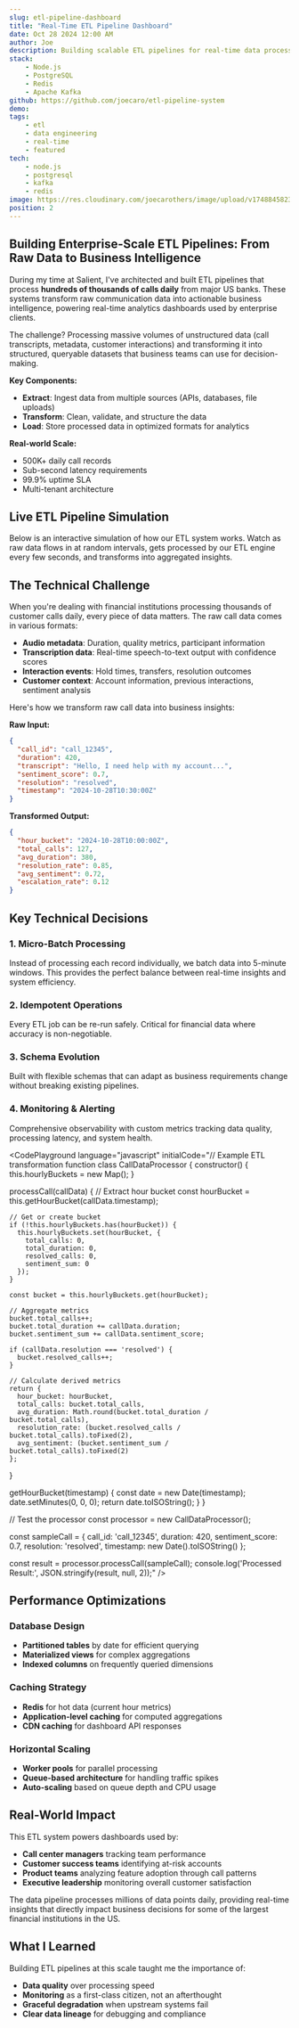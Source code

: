 ```yaml
---
slug: etl-pipeline-dashboard
title: "Real-Time ETL Pipeline Dashboard"
date: Oct 28 2024 12:00 AM
author: Joe
description: Building scalable ETL pipelines for real-time data processing and analytics at enterprise scale.
stack:
    - Node.js
    - PostgreSQL
    - Redis
    - Apache Kafka
github: https://github.com/joecaro/etl-pipeline-system
demo:
tags:
    - etl
    - data engineering
    - real-time
    - featured
tech:
    - node.js
    - postgresql
    - kafka
    - redis
image: https://res.cloudinary.com/joecarothers/image/upload/v1748845823/misc/Projects/uzwl5m3vmucyuup0e1na.png
position: 2
---
```


## Building Enterprise-Scale ETL Pipelines: From Raw Data to Business Intelligence

During my time at Salient, I've architected and built ETL pipelines that process **hundreds of thousands of calls daily** from major US banks. These systems transform raw communication data into actionable business intelligence, powering real-time analytics dashboards used by enterprise clients.

<InteractiveDemo title="ETL Pipeline Architecture">

The challenge? Processing massive volumes of unstructured data (call transcripts, metadata, customer interactions) and transforming it into structured, queryable datasets that business teams can use for decision-making.

**Key Components:**
- **Extract**: Ingest data from multiple sources (APIs, databases, file uploads)
- **Transform**: Clean, validate, and structure the data
- **Load**: Store processed data in optimized formats for analytics

**Real-world Scale:**
- 500K+ daily call records
- Sub-second latency requirements
- 99.9% uptime SLA
- Multi-tenant architecture

</InteractiveDemo>

## Live ETL Pipeline Simulation

Below is an interactive simulation of how our ETL system works. Watch as raw data flows in at random intervals, gets processed by our ETL engine every few seconds, and transforms into aggregated insights.

<ETLPipelineDemo />

## The Technical Challenge

When you're dealing with financial institutions processing thousands of customer calls daily, every piece of data matters. The raw call data comes in various formats:

- **Audio metadata**: Duration, quality metrics, participant information
- **Transcription data**: Real-time speech-to-text output with confidence scores
- **Interaction events**: Hold times, transfers, resolution outcomes
- **Customer context**: Account information, previous interactions, sentiment analysis

<InteractiveDemo title="Data Transformation Examples">

Here's how we transform raw call data into business insights:

**Raw Input:**
```json
{
  "call_id": "call_12345",
  "duration": 420,
  "transcript": "Hello, I need help with my account...",
  "sentiment_score": 0.7,
  "resolution": "resolved",
  "timestamp": "2024-10-28T10:30:00Z"
}
```

**Transformed Output:**
```json
{
  "hour_bucket": "2024-10-28T10:00:00Z",
  "total_calls": 127,
  "avg_duration": 380,
  "resolution_rate": 0.85,
  "avg_sentiment": 0.72,
  "escalation_rate": 0.12
}
```

</InteractiveDemo>

## Key Technical Decisions

### 1. **Micro-Batch Processing**
Instead of processing each record individually, we batch data into 5-minute windows. This provides the perfect balance between real-time insights and system efficiency.

### 2. **Idempotent Operations**
Every ETL job can be re-run safely. Critical for financial data where accuracy is non-negotiable.

### 3. **Schema Evolution**
Built with flexible schemas that can adapt as business requirements change without breaking existing pipelines.

### 4. **Monitoring & Alerting**
Comprehensive observability with custom metrics tracking data quality, processing latency, and system health.

<CodePlayground 
  language="javascript" 
  initialCode="// Example ETL transformation function
class CallDataProcessor {
  constructor() {
    this.hourlyBuckets = new Map();
  }

  processCall(callData) {
    // Extract hour bucket
    const hourBucket = this.getHourBucket(callData.timestamp);
    
    // Get or create bucket
    if (!this.hourlyBuckets.has(hourBucket)) {
      this.hourlyBuckets.set(hourBucket, {
        total_calls: 0,
        total_duration: 0,
        resolved_calls: 0,
        sentiment_sum: 0
      });
    }
    
    const bucket = this.hourlyBuckets.get(hourBucket);
    
    // Aggregate metrics
    bucket.total_calls++;
    bucket.total_duration += callData.duration;
    bucket.sentiment_sum += callData.sentiment_score;
    
    if (callData.resolution === 'resolved') {
      bucket.resolved_calls++;
    }
    
    // Calculate derived metrics
    return {
      hour_bucket: hourBucket,
      total_calls: bucket.total_calls,
      avg_duration: Math.round(bucket.total_duration / bucket.total_calls),
      resolution_rate: (bucket.resolved_calls / bucket.total_calls).toFixed(2),
      avg_sentiment: (bucket.sentiment_sum / bucket.total_calls).toFixed(2)
    };
  }
  
  getHourBucket(timestamp) {
    const date = new Date(timestamp);
    date.setMinutes(0, 0, 0);
    return date.toISOString();
  }
}

// Test the processor
const processor = new CallDataProcessor();

const sampleCall = {
  call_id: 'call_12345',
  duration: 420,
  sentiment_score: 0.7,
  resolution: 'resolved',
  timestamp: new Date().toISOString()
};

const result = processor.processCall(sampleCall);
console.log('Processed Result:', JSON.stringify(result, null, 2));"
/>

## Performance Optimizations

### Database Design
- **Partitioned tables** by date for efficient querying
- **Materialized views** for complex aggregations
- **Indexed columns** on frequently queried dimensions

### Caching Strategy
- **Redis** for hot data (current hour metrics)
- **Application-level caching** for computed aggregations
- **CDN caching** for dashboard API responses

### Horizontal Scaling
- **Worker pools** for parallel processing
- **Queue-based architecture** for handling traffic spikes
- **Auto-scaling** based on queue depth and CPU usage

## Real-World Impact

This ETL system powers dashboards used by:
- **Call center managers** tracking team performance
- **Customer success teams** identifying at-risk accounts
- **Product teams** analyzing feature adoption through call patterns
- **Executive leadership** monitoring overall customer satisfaction

The data pipeline processes millions of data points daily, providing real-time insights that directly impact business decisions for some of the largest financial institutions in the US.

## What I Learned

Building ETL pipelines at this scale taught me the importance of:
- **Data quality** over processing speed
- **Monitoring** as a first-class citizen, not an afterthought
- **Graceful degradation** when upstream systems fail
- **Clear data lineage** for debugging and compliance
